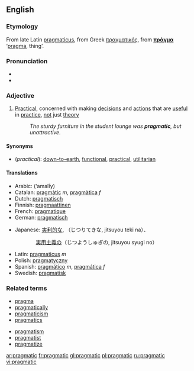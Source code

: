 ==English==

===Etymology===
From late Latin [[pragmaticus]], from Greek [[πραγματικός]], from '''[[πράγμα]]''' ‘[[pragma]], thing’.

===Pronunciation===
*{{IPA|/prægˈmætɪk/}}
*{{audio|en-us-pragmatic.ogg|Audio (US)}}

===Adjective===
{{en-adj}}

#[[Practical]], concerned with making [[decision]]s and [[action]]s that are [[useful]] in [[practice]], [[not]] just [[theory]]
#:''The sturdy furniture in the student lounge was '''pragmatic''', but unattractive.''

====Synonyms====
*(''practical''): [[down-to-earth]], [[functional]], [[practical]], [[utilitarian]]

====Translations====
{{top}}
*Arabic: {{ARchar|[[عملي]]}} (‘amalīy)
*Catalan: [[pragmàtic]] ''m'', [[pragmàtica]] ''f''
*Dutch: [[pragmatisch]]
*Finnish: [[pragmaattinen]]
*French: [[pragmatique]]
*German: [[pragmatisch]]
{{mid}}
*Japanese: [[実利的な]], （じつりてきな, jitsuyou teki na）、<br>
:::[[実用主義の]]（じつようしゅぎの, jitsuyou syugi no）
*Latin: [[pragmaticus]] ''m''
*Polish: [[pragmatyczny]]
*Spanish: [[pragmático]] ''m'', [[pragmática]] ''f''
*Swedish: [[pragmatisk]]
{{bottom}}

===Related terms===
{{top2}}
*[[pragma]]
*[[pragmatically]]
*[[pragmaticism]]
*[[pragmatics]]
{{mid2}}
*[[pragmatism]]
*[[pragmatist]]
*[[pragmatize]]
{{bottom}}

[[ar:pragmatic]]
[[fr:pragmatic]]
[[gl:pragmatic]]
[[pl:pragmatic]]
[[ru:pragmatic]]
[[vi:pragmatic]]